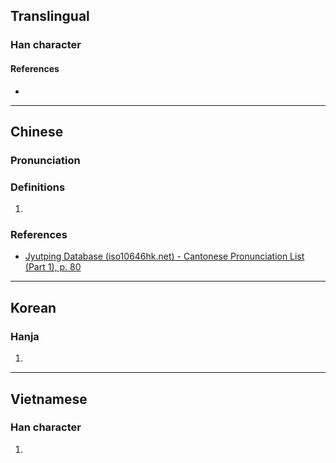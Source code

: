 {{character info}}
==Translingual==

===Han character===
{{Han char|rn=30|rad=口|as=08|sn=11|four=|canj=RBDU|ids=⿰口乳}}

====References====
* {{Han ref|kx=0194.220|dkj=03793|dj=0414.270|hdz=10643.050|uh=5542|ud=21826}}

----

==Chinese==
{{zh-forms}}

===Pronunciation===
{{zh-pron
|m=nǒu
|c=nau5,lau5
|mc=y
|oc=y
|cat=
}}

===Definitions===
{{zh-hanzi}}

# {{rfdef|zh|sort=口08}}

===References===
* [http://www.iso10646hk.net/jp/document/download.jsp Jyutping Database (iso10646hk.net) - Cantonese Pronunciation List (Part 1), p. 80]

----

==Korean==

===Hanja===
{{ko-hanja|hangeul=뇨|rv=nyo|mr=nyo}}

# {{rfdef|ko|sort=口08}}

----

==Vietnamese==

===Han character===
{{vi-hantu|[[nhổ]]|rs=口08}}

# {{rfdef|vi|sort=口08}}